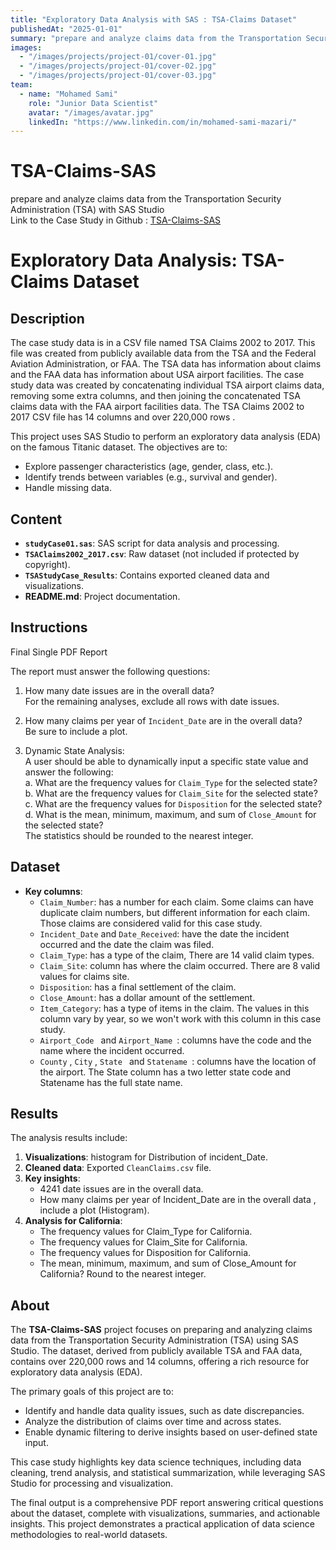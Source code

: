 ```yaml
---
title: "Exploratory Data Analysis with SAS : TSA-Claims Dataset"
publishedAt: "2025-01-01"
summary: "prepare and analyze claims data from the Transportation Security Administration (TSA) with SAS Studio     "     
images:
  - "/images/projects/project-01/cover-01.jpg"
  - "/images/projects/project-01/cover-02.jpg"
  - "/images/projects/project-01/cover-03.jpg"
team:
  - name: "Mohamed Sami"
    role: "Junior Data Scientist"
    avatar: "/images/avatar.jpg"
    linkedIn: "https://www.linkedin.com/in/mohamed-sami-mazari/"
---
```


# TSA-Claims-SAS
prepare and analyze claims data from the Transportation Security Administration (TSA) with SAS Studio     
Link to the Case Study in Github : [TSA-Claims-SAS](https://github.com/samiMazari/TSA-Claims-SAS)   

# Exploratory Data Analysis: TSA-Claims Dataset

## Description
The case study data is in a CSV file named TSA Claims 2002 to 2017. This file was created from publicly available data from the TSA and the Federal Aviation Administration, or FAA. The TSA data has information about claims and the FAA data has information about USA airport facilities. The case study data was created by concatenating individual TSA airport claims data, removing some extra columns, and then joining the concatenated TSA claims data with the FAA airport facilities data. The TSA Claims 2002 to 2017 CSV file has 14 columns and over 220,000 rows .

This project uses SAS Studio to perform an exploratory data analysis (EDA) on the famous Titanic dataset. The objectives are to:  
- Explore passenger characteristics (age, gender, class, etc.).  
- Identify trends between variables (e.g., survival and gender).  
- Handle missing data.  

## Content
- **`studyCase01.sas`**: SAS script for data analysis and processing.  
- **`TSAClaims2002_2017.csv`**: Raw dataset (not included if protected by copyright).  
- **`TSAStudyCase_Results`**: Contains exported cleaned data and visualizations.  
- **README.md**: Project documentation.  

## Instructions
 Final Single PDF Report

The report must answer the following questions:

1. How many date issues are in the overall data?  
   For the remaining analyses, exclude all rows with date issues.

2. How many claims per year of `Incident_Date` are in the overall data?  
   Be sure to include a plot.

3. Dynamic State Analysis:  
   A user should be able to dynamically input a specific state value and answer the following:  
   a. What are the frequency values for `Claim_Type` for the selected state?  
   b. What are the frequency values for `Claim_Site` for the selected state?  
   c. What are the frequency values for `Disposition` for the selected state?  
   d. What is the mean, minimum, maximum, and sum of `Close_Amount` for the selected state?  
      The statistics should be rounded to the nearest integer.
     
## Dataset    
- **Key columns**:  
  - `Claim_Number`: has a number for each claim. Some claims can have duplicate claim numbers, but different information for each claim. Those claims are considered valid for this case study.
  - `Incident_Date` and `Date_Received`: have the date the incident occurred and the date the claim was filed.  
  - `Claim_Type`:  has a type of the claim, There are 14 valid claim types.  
  - `Claim_Site`:  column has where the claim occurred. There are 8 valid values for claims site.  
  - `Disposition`: has a final settlement of the claim.
  - `Close_Amount`: has a dollar amount of the settlement.
  - `Item_Category`: has a type of items in the claim. The values in this column vary by year, so we won't work with this column in this case study.
  - `Airport_Code ` and `Airport_Name `: columns have the code and the name where the incident occurred.
  - `County` , `City` , `State ` and `Statename `: columns have the location of the airport. The State column has a two letter state code and Statename has the full state name.

## Results
The analysis results include:  
1. **Visualizations**: histogram for Distribution of incident_Date.  
2. **Cleaned data**: Exported `CleanClaims.csv` file.  
3. **Key insights**:  
   - 4241 date issues are in the overall data.  
   - How many claims per year of Incident_Date are in the overall data , include a plot (Histogram).
3. **Analysis for California**:      
    - The frequency values for Claim_Type for California.
    - The frequency values for Claim_Site for California.
    - The frequency values for Disposition for California.
    - The mean, minimum, maximum, and sum of Close_Amount for California? Round to the nearest integer.        

## About  

The **TSA-Claims-SAS** project focuses on preparing and analyzing claims data from the Transportation Security Administration (TSA) using SAS Studio. The dataset, derived from publicly available TSA and FAA data, contains over 220,000 rows and 14 columns, offering a rich resource for exploratory data analysis (EDA).  

The primary goals of this project are to:  
- Identify and handle data quality issues, such as date discrepancies.  
- Analyze the distribution of claims over time and across states.  
- Enable dynamic filtering to derive insights based on user-defined state input.  

This case study highlights key data science techniques, including data cleaning, trend analysis, and statistical summarization, while leveraging SAS Studio for processing and visualization.  

The final output is a comprehensive PDF report answering critical questions about the dataset, complete with visualizations, summaries, and actionable insights. This project demonstrates a practical application of data science methodologies to real-world datasets. 
